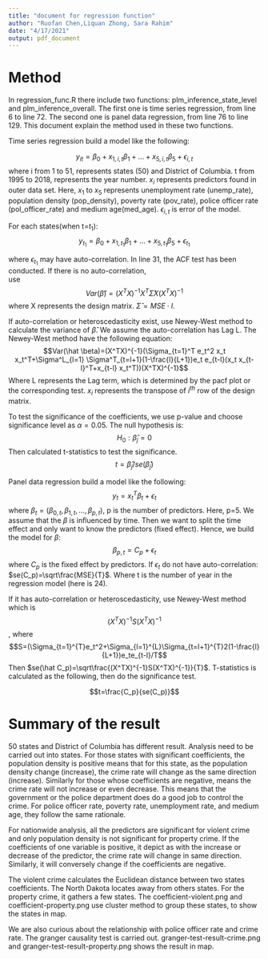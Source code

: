 ```yaml
---
title: "document for regression function"
author: "Ruofan Chen,Liquan Zhong, Sara Rahim"
date: "4/17/2021"
output: pdf_document
---
```


# Method
In regression_func.R there include two functions: plm_inference_state_level and plm_inference_overall. The first one is time series regression, from line 6 to line 72. The second one is panel data regression, from line 76 to line 129. This document explain the method used in these two functions.  
  
Time series regression build a model like the following:

$$y_{it}=\beta_0+x_{1,i,t} \beta_1+...+x_{5,i,t} \beta_5+\epsilon_{i,t}$$
where i from 1 to 51, represents states (50) and District of Columbia. t from 1995 to 2018, represents the year number. $x_i$ represents predictors found in outer data set. Here, $x_1$ to $x_5$ represents unemployment rate (unemp_rate), population density (pop_density), poverty rate (pov_rate), police officer rate (pol_officer_rate) and medium age(med_age).  $\epsilon_{i,t}$ is error of the model.  
  
For each states(when t=$t_1$):
$$y_{t_1}=\beta_0+x_{1,t_1} \beta_1+...+x_{5,t_1} \beta_5+\epsilon_{t_1}$$

where $\epsilon_{t_1}$ may have auto-correlation. In line 31, the ACF test has been conducted. If there is no auto-correlation,  
use 
$$Var(\hat \beta)=(X^TX)^{-1}X^T \hat\Sigma X(X^TX)^{-1}$$ where X represents the design matrix. $\hat\Sigma=MSE \cdot I$.  
  
If auto-correlation or heteroscedasticity exist, use Newey-West method to calculate the variance of $\hat \beta$. We assume the auto-correlation has Lag L. The Newey-West method have the following equation:
$$Var(\hat \beta)=(X^TX)^{-1}(\Sigma_{t=1}^T e_t^2 x_t x_t^T+\Sigma^L_{l=1} \Sigma^T_{t=l+1}(1-\frac{l}{L+1})e_t e_{t-l}(x_t x_{t-l}^T+x_{t-l} x_t^T))(X^TX)^{-1}$$
Where L represents the Lag term, which is determined by the pacf plot or the corresponding test. $x_i$ represents the transpose of $i^{th}$ row of the design matrix.  
  
To test the significance of the coefficients, we use p-value and choose significance level as $\alpha=0.05$. The null hypothesis is:
$$H_0:\hat \beta_j=0$$
Then calculated t-statistics to test the significance. 
$$t=\hat \beta_j/se(\hat \beta_j)$$

Panel data regression build a model like the following: 
$$y_{t}=x_{t}^T \beta_t +\epsilon_{t}$$ where $\beta_t=(\beta_{0,t},\beta_{1,t},...,\beta_{p,t})$, p is the number of predictors. Here, p=5.
We assume that the $\beta$ is influenced by time. Then we want to split the time effect and only want to know the predictors (fixed effect). Hence, we build the model for $\beta$: $$\beta_{p,t}=C_p+\epsilon_t$$ 
where $C_p$ is the fixed effect by predictors. If $\epsilon_t$ do not have auto-correlation:
$se(C_p)=\sqrt\frac{MSE}{T}$. Where t is the number of year in the regression model (here is 24). 
  
    
If it has auto-correlation or heteroscedasticity, use Newey-West method which is $$(X^TX)^{-1}S(X^TX)^{-1}$$, where $$S=(\Sigma_{t=1}^{T}e_t^2+\Sigma_{l=1}^{L}\Sigma_{t=l+1}^{T}2(1-\frac{l}{L+1})e_te_{t-l}/T$$
Then $se(\hat C_p)=\sqrt\frac{(X^TX)^{-1}S(X^TX)^{-1}}{T}$. T-statistics is calculated as the following, then do the significance test.

$$t=\frac{C_p}{se(C_p)}$$

# Summary of the result

50 states and District of Columbia has different result. Analysis need to be carried out into states.
For those states with significant coefficients, the population density is positive means that for this state, as the population density change (increase), the crime rate will change as the same direction (increase). Similarly for those whose coefficients are negative, means the crime rate will not increase or even decrease. This means that the government or the police department does do a good job to control the crime. For police officer rate, poverty rate, unemployment rate, and medium age, they follow the same rationale.  
  
For nationwide analysis, all the predictors are significant for violent crime and only population density is not significant for property crime. If the coefficients of one variable is positive, it depict as with the increase or decrease of the predictor, the crime rate will change in same direction. Similarly, it will conversely change if the coefficients are negative.

The violent crime calculates the Euclidean distance between two states coefficients. The North Dakota locates away from others states. For the property crime, it gathers a few states. The coefficient-violent.png and coefficient-property.png use cluster method to group these states, to show the states in map.   

We are also curious about the relationship with police officer rate and crime rate. The granger causality test is carried out. granger-test-result-crime.png and granger-test-result-property.png shows the result in map.

